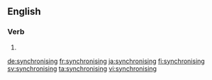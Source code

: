 ==English==

===Verb===
{{head|en|present participle}}

# {{present participle of|synchronise|lang=en}}

[[de:synchronising]]
[[fr:synchronising]]
[[ja:synchronising]]
[[fi:synchronising]]
[[sv:synchronising]]
[[ta:synchronising]]
[[vi:synchronising]]